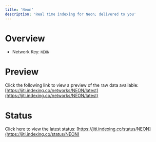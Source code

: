 ```yaml
---
title: 'Neon'
description: 'Real time indexing for Neon; delivered to you'
---
```


# Overview
- Network Key: `NEON`

# Preview
Click the following link to view a preview of the raw data available: [https://jiti.indexing.co/networks/NEON/latest](https://jiti.indexing.co/networks/NEON/latest)

# Status
Click here to view the latest status: [https://jiti.indexing.co/status/NEON](https://jiti.indexing.co/status/NEON)
